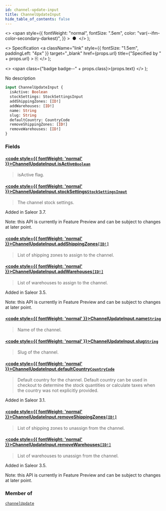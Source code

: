 ```yaml
---
id: channel-update-input
title: ChannelUpdateInput
hide_table_of_contents: false
---
```


  <>
    <span
      style={{
        fontWeight: "normal",
        fontSize: ".5em",
        color: "var(--ifm-color-secondary-darkest)",
      }}
    >
      &nbsp;●&nbsp;
    </span>
  </>
);

  <>
    Specification
    <a
      className="link"
      style={{ fontSize: "1.5em", paddingLeft: "4px" }}
      target="\_blank"
      href={props.url}
      title={"Specified by " + props.url}
    >
      ⎘
    </a>
  </>
);

  <>
    <span class={"badge badge--" + props.class}>{props.text}</span>
  </>
);

No description

```graphql
input ChannelUpdateInput {
  isActive: Boolean
  stockSettings: StockSettingsInput
  addShippingZones: [ID!]
  addWarehouses: [ID!]
  name: String
  slug: String
  defaultCountry: CountryCode
  removeShippingZones: [ID!]
  removeWarehouses: [ID!]
}
```

### Fields

#### [<code style={{ fontWeight: 'normal' }}>ChannelUpdateInput.<b>isActive</b></code>](#)<Bullet />[`Boolean`](../../../developer/api-reference/scalars/boolean) <Badge class="secondary" text="scalar"/>

> isActive flag.

#### [<code style={{ fontWeight: 'normal' }}>ChannelUpdateInput.<b>stockSettings</b></code>](#)<Bullet />[`StockSettingsInput`](../../../developer/api-reference/inputs/stock-settings-input) <Badge class="secondary" text="input"/>

> The channel stock settings.

Added in Saleor 3.7.

Note: this API is currently in Feature Preview and can be subject to changes at later point.

>

#### [<code style={{ fontWeight: 'normal' }}>ChannelUpdateInput.<b>addShippingZones</b></code>](#)<Bullet />[`[ID!]`](../../../developer/api-reference/scalars/id) <Badge class="secondary" text="list"/> <Badge class="secondary" text="scalar"/>

> List of shipping zones to assign to the channel.

#### [<code style={{ fontWeight: 'normal' }}>ChannelUpdateInput.<b>addWarehouses</b></code>](#)<Bullet />[`[ID!]`](../../../developer/api-reference/scalars/id) <Badge class="secondary" text="list"/> <Badge class="secondary" text="scalar"/>

> List of warehouses to assign to the channel.

Added in Saleor 3.5.

Note: this API is currently in Feature Preview and can be subject to changes at later point.

>

#### [<code style={{ fontWeight: 'normal' }}>ChannelUpdateInput.<b>name</b></code>](#)<Bullet />[`String`](../../../developer/api-reference/scalars/string) <Badge class="secondary" text="scalar"/>

> Name of the channel.

#### [<code style={{ fontWeight: 'normal' }}>ChannelUpdateInput.<b>slug</b></code>](#)<Bullet />[`String`](../../../developer/api-reference/scalars/string) <Badge class="secondary" text="scalar"/>

> Slug of the channel.

#### [<code style={{ fontWeight: 'normal' }}>ChannelUpdateInput.<b>defaultCountry</b></code>](#)<Bullet />[`CountryCode`](../../../developer/api-reference/enums/country-code) <Badge class="secondary" text="enum"/>

> Default country for the channel. Default country can be used in checkout to determine the stock quantities or calculate taxes when the country was not explicitly provided.

Added in Saleor 3.1.

>

#### [<code style={{ fontWeight: 'normal' }}>ChannelUpdateInput.<b>removeShippingZones</b></code>](#)<Bullet />[`[ID!]`](../../../developer/api-reference/scalars/id) <Badge class="secondary" text="list"/> <Badge class="secondary" text="scalar"/>

> List of shipping zones to unassign from the channel.

#### [<code style={{ fontWeight: 'normal' }}>ChannelUpdateInput.<b>removeWarehouses</b></code>](#)<Bullet />[`[ID!]`](../../../developer/api-reference/scalars/id) <Badge class="secondary" text="list"/> <Badge class="secondary" text="scalar"/>

> List of warehouses to unassign from the channel.

Added in Saleor 3.5.

Note: this API is currently in Feature Preview and can be subject to changes at later point.

>

### Member of

[`channelUpdate`](../../../developer/api-reference/mutations/channel-update) <Badge class="secondary" text="mutation"/>
